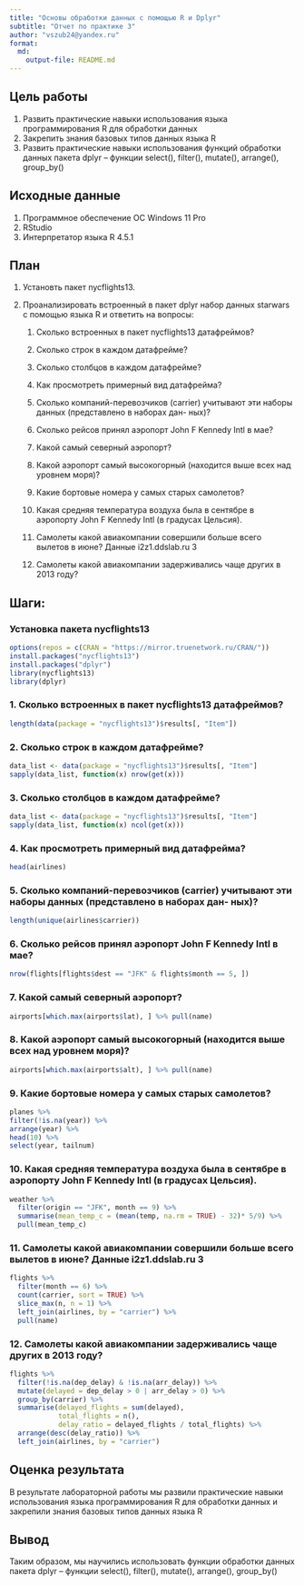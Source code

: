 ```yaml
---
title: "Основы обработки данных с помощью R и Dplyr"
subtitle: "Отчет по практике 3"
author: "vszub24@yandex.ru"
format: 
  md:
    output-file: README.md
---
```


## Цель работы

1.  Развить практические навыки использования языка программирования R для обработки данных
2.  Закрепить знания базовых типов данных языка R
3.  Развить практические навыки использования функций обработки данных пакета dplyr – функции select(), filter(), mutate(), arrange(), group_by()

## Исходные данные

1.  Программное обеспечение ОС Windows 11 Pro
2.  RStudio
3.  Интерпретатор языка R 4.5.1

## План

1.  Установть пакет nycflights13.

2.  Проанализировать встроенный в пакет dplyr набор данных starwars с помощью языка R и ответить на вопросы:

    1.  Сколько встроенных в пакет nycflights13 датафреймов?

    2.  Сколько строк в каждом датафрейме?

    3.  Сколько столбцов в каждом датафрейме?

    4.  Как просмотреть примерный вид датафрейма?

    5.  Сколько компаний-перевозчиков (carrier) учитывают эти наборы данных (представлено в наборах дан- ных)?

    6.  Сколько рейсов принял аэропорт John F Kennedy Intl в мае?

    7.  Какой самый северный аэропорт?

    8.  Какой аэропорт самый высокогорный (находится выше всех над уровнем моря)?

    9.  Какие бортовые номера у самых старых самолетов?

    10. Какая средняя температура воздуха была в сентябре в аэропорту John F Kennedy Intl (в градусах Цельсия).

    11. Самолеты какой авиакомпании совершили больше всего вылетов в июне? Данные i2z1.ddslab.ru 3

    12. Самолеты какой авиакомпании задерживались чаще других в 2013 году?

## Шаги:

### Установка пакета nycflights13

```r
options(repos = c(CRAN = "https://mirror.truenetwork.ru/CRAN/"))
install.packages("nycflights13")
install.packages("dplyr")
library(nycflights13)
library(dplyr)
```

### 1. Сколько встроенных в пакет nycflights13 датафреймов?

```r
length(data(package = "nycflights13")$results[, "Item"])
```

### 2. Сколько строк в каждом датафрейме?

```r
data_list <- data(package = "nycflights13")$results[, "Item"]
sapply(data_list, function(x) nrow(get(x)))
```

### 3. Сколько столбцов в каждом датафрейме?

```r
data_list <- data(package = "nycflights13")$results[, "Item"]
sapply(data_list, function(x) ncol(get(x)))
```

### 4. Как просмотреть примерный вид датафрейма?

```r
head(airlines)
```

### 5. Сколько компаний-перевозчиков (carrier) учитывают эти наборы данных (представлено в наборах дан- ных)?

```r
length(unique(airlines$carrier))
```

### 6. Сколько рейсов принял аэропорт John F Kennedy Intl в мае?

```r
nrow(flights[flights$dest == "JFK" & flights$month == 5, ])
```

### 7. Какой самый северный аэропорт?

```r
airports[which.max(airports$lat), ] %>% pull(name)
```

### 8. Какой аэропорт самый высокогорный (находится выше всех над уровнем моря)?

```r
airports[which.max(airports$alt), ] %>% pull(name)
```

### 9. Какие бортовые номера у самых старых самолетов?

```r
planes %>%
filter(!is.na(year)) %>%
arrange(year) %>%
head(10) %>%
select(year, tailnum)
```

### 10. Какая средняя температура воздуха была в сентябре в аэропорту John F Kennedy Intl (в градусах Цельсия).

```r
weather %>%
  filter(origin == "JFK", month == 9) %>%
  summarise(mean_temp_c = (mean(temp, na.rm = TRUE) - 32)* 5/9) %>%
  pull(mean_temp_c)
```

### 11. Самолеты какой авиакомпании совершили больше всего вылетов в июне? Данные i2z1.ddslab.ru 3

```r
flights %>%
  filter(month == 6) %>%
  count(carrier, sort = TRUE) %>%
  slice_max(n, n = 1) %>%
  left_join(airlines, by = "carrier") %>%
  pull(name)
```

### 12. Самолеты какой авиакомпании задерживались чаще других в 2013 году?

```r
flights %>%
  filter(!is.na(dep_delay) & !is.na(arr_delay)) %>%
  mutate(delayed = dep_delay > 0 | arr_delay > 0) %>%
  group_by(carrier) %>%
  summarise(delayed_flights = sum(delayed),
            total_flights = n(),
            delay_ratio = delayed_flights / total_flights) %>%
  arrange(desc(delay_ratio)) %>%
  left_join(airlines, by = "carrier")
```

## Оценка результата

В результате лабораторной работы мы развили практические навыки использования языка программирования R для обработки данных и закрепили знания базовых типов данных языка R

## Вывод

Таким образом, мы научились использовать функции обработки данных пакета dplyr – функции select(), filter(), mutate(), arrange(), group_by()
